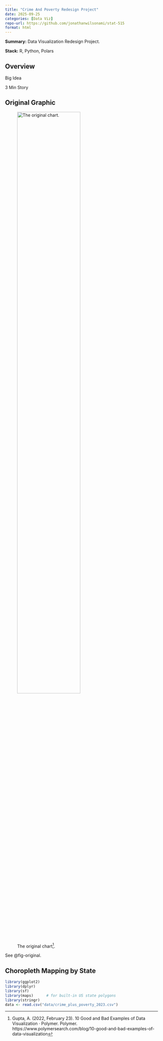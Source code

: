 ```yaml
---
title: "Crime And Poverty Redesign Project"
date: 2025-09-25
categories: [Data Viz]
repo-url: https://github.com/jonathanwilsonami/stat-515
format: html
---
```


**Summary:** Data Visualization Redesign Project. 

::: {.badges}
**Stack:** R, Python, Polars
:::

## Overview

Big Idea

3 Min Story

## Original Graphic

![The original chart[^refnote].](/images/old-chart-bubble-chart-crime.png){#fig-original fig-align="center" width="70%"}

[^refnote]: Gupta, A. (2022, February 23). 10 Good and Bad Examples of Data Visualization · Polymer. Polymer. https://www.polymersearch.com/blog/10-good-and-bad-examples-of-data-visualization


See @fig-original.


## Choropleth Mapping by State


```r

library(ggplot2)
library(dplyr)
library(sf)
library(maps)      # for built-in US state polygons
library(stringr)
data <- read.csv("data/crime_plus_poverty_2023.csv")


```